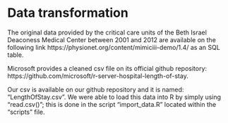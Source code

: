 # Data transformation

The original data provided by the critical care units of the Beth Israel Deaconess Medical Center between 2001 and 2012 are available on the following link https://physionet.org/content/mimiciii-demo/1.4/ as an SQL table.

Microsoft provides a cleaned csv file on its official github repository:   https://github.com/microsoft/r-server-hospital-length-of-stay.

Our csv is available on our github repository and it is named: "LengthOfStay.csv". We were able to load this data into R by simply using "read.csv()"; this is done in the script "import_data.R" located within the "scripts" file.